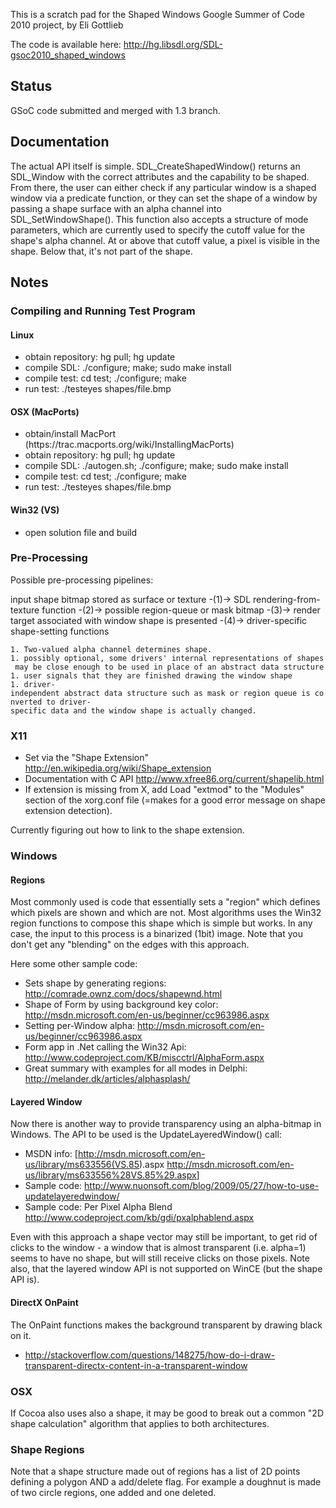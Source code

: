 This is a scratch pad for the Shaped Windows Google Summer of Code 2010 project, by Eli Gottlieb

The code is available here: http://hg.libsdl.org/SDL-gsoc2010_shaped_windows


== Status ==
GSoC code submitted and merged with 1.3 branch.

== Documentation ==
The actual API itself is simple.  SDL_CreateShapedWindow() returns an SDL_Window with the correct attributes and the capability to be shaped.  From there, the user can either check if any particular window is a shaped window via a predicate function, or they can set the shape of a window by passing a shape surface with an alpha channel into SDL_SetWindowShape(). This function also accepts a structure of mode parameters, which are currently used to specify the cutoff value for the shape's alpha channel.  At or above that cutoff value, a pixel is visible in the shape.  Below that, it's not part of the shape.

== Notes ==
=== Compiling and Running Test Program ===
==== Linux ====
* obtain repository: hg pull; hg update
* compile SDL: ./configure; make; sudo make install
* compile test: cd test; ./configure; make
* run test: ./testeyes shapes/file.bmp

==== OSX (MacPorts) ====
* obtain/install MacPort (https://trac.macports.org/wiki/InstallingMacPorts)
* obtain repository: hg pull; hg update
* compile SDL: ./autogen.sh; ./configure; make; sudo make install
* compile test: cd test; ./configure; make
* run test: ./testeyes shapes/file.bmp

==== Win32 (VS) ====
* open solution file and build

=== Pre-Processing ===
Possible pre-processing pipelines:

input shape bitmap stored as surface or texture -(1)-> SDL rendering-from-texture function -(2)-> possible region-queue or mask bitmap -(3)-> render target associated with window shape is presented -(4)-> driver-specific shape-setting functions

 1. Two-valued alpha channel determines shape.
 1. possibly optional, some drivers' internal representations of shapes may be close enough to be used in place of an abstract data structure
 1. user signals that they are finished drawing the window shape
 1. driver-independent abstract data structure such as mask or region queue is converted to driver-specific data and the window shape is actually changed.

=== X11 ===
* Set via the "Shape Extension" http://en.wikipedia.org/wiki/Shape_extension
* Documentation with C API http://www.xfree86.org/current/shapelib.html
* If extension is missing from X, add Load "extmod" to the "Modules" section of the xorg.conf file (=makes for a good error message on shape extension detection).

Currently figuring out how to link to the shape extension.

=== Windows ===
==== Regions ====
Most commonly used is code that essentially sets a "region" which defines which pixels are shown and which are not. Most algorithms uses the Win32 region functions to compose this shape which is simple but works. In any case, the input to this process is a binarized (1bit) image. Note that you don't get any "blending" on the edges with this approach.

Here some other sample code:

* Sets shape by generating regions: http://comrade.ownz.com/docs/shapewnd.html
* Shape of Form by using background key color: http://msdn.microsoft.com/en-us/beginner/cc963986.aspx
* Setting per-Window alpha: http://msdn.microsoft.com/en-us/beginner/cc963986.aspx
* Form app in .Net calling the Win32 Api: http://www.codeproject.com/KB/miscctrl/AlphaForm.aspx
* Great summary with examples for all modes in Delphi: http://melander.dk/articles/alphasplash/

==== Layered Window ====
Now there is another way to provide transparency using an alpha-bitmap in Windows. The API to be used is the UpdateLayeredWindow() call:

* MSDN info: [http://msdn.microsoft.com/en-us/library/ms633556(VS.85).aspx http://msdn.microsoft.com/en-us/library/ms633556%28VS.85%29.aspx]
* Sample code: http://www.nuonsoft.com/blog/2009/05/27/how-to-use-updatelayeredwindow/
* Sample code: Per Pixel Alpha Blend http://www.codeproject.com/kb/gdi/pxalphablend.aspx

Even with this approach a shape vector may still be important, to get rid of clicks to the window - a window that is almost transparent (i.e. alpha=1) seems to have no shape, but will still receive clicks on those pixels. Note also, that the layered window API is not supported on WinCE (but the shape API is).

==== DirectX OnPaint ====

The OnPaint functions makes the background transparent by drawing black on it.

* http://stackoverflow.com/questions/148275/how-do-i-draw-transparent-directx-content-in-a-transparent-window

=== OSX ===
If Cocoa also uses also a shape, it may be good to break out a common "2D shape calculation" algorithm that applies to both architectures.

=== Shape Regions ===
Note that a shape structure made out of regions has a list of 2D points defining a polygon AND a add/delete flag. For example a doughnut is made of two circle regions, one added and one deleted.
